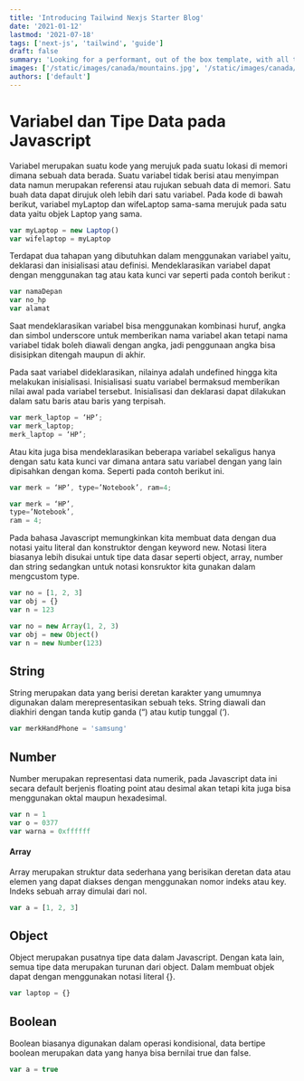 ```yaml
---
title: 'Introducing Tailwind Nexjs Starter Blog'
date: '2021-01-12'
lastmod: '2021-07-18'
tags: ['next-js', 'tailwind', 'guide']
draft: false
summary: 'Looking for a performant, out of the box template, with all the best in web technology to support your blogging needs? Checkout the Tailwind Nextjs Starter Blog template.'
images: ['/static/images/canada/mountains.jpg', '/static/images/canada/toronto.jpg']
authors: ['default']
---
```


# Variabel dan Tipe Data pada Javascript

Variabel merupakan suatu kode yang merujuk pada suatu lokasi di memori dimana sebuah data berada. Suatu variabel tidak berisi atau menyimpan data namun merupakan referensi atau rujukan sebuah data di memori.
Satu buah data dapat dirujuk oleh lebih dari satu variabel. Pada kode di bawah berikut, variabel myLaptop dan wifeLaptop sama-sama merujuk pada satu data yaitu objek Laptop yang sama.

```javascript
var myLaptop = new Laptop()
var wifelaptop = myLaptop
```

Terdapat dua tahapan yang dibutuhkan dalam menggunakan variabel yaitu, deklarasi dan inisialisasi atau definisi. Mendeklarasikan variabel dapat dengan menggunakan tag atau kata kunci var seperti pada contoh berikut :

```javascript
var namaDepan
var no_hp
var alamat
```

Saat mendeklarasikan variabel bisa menggunakan kombinasi huruf, angka dan simbol underscore untuk memberikan nama variabel akan tetapi nama variabel tidak boleh diawali dengan angka, jadi penggunaan angka bisa disisipkan ditengah maupun di akhir.

Pada saat variabel dideklarasikan, nilainya adalah undefined hingga kita melakukan inisialisasi. Inisialisasi suatu variabel bermaksud memberikan nilai awal pada variabel tersebut. Inisialisasi dan deklarasi dapat dilakukan dalam satu baris atau baris yang terpisah.

```javascript
var merk_laptop = ‘HP’;
var merk_laptop;
merk_laptop = ‘HP’;
```

Atau kita juga bisa mendeklarasikan beberapa variabel sekaligus hanya dengan satu kata kunci var dimana antara satu variabel dengan yang lain dipisahkan dengan koma. Seperti pada contoh berikut ini.

```javascript
var merk = ‘HP’, type=’Notebook’, ram=4;

var merk = ‘HP’,
type=’Notebook’,
ram = 4;
```

Pada bahasa Javascript memungkinkan kita membuat data dengan dua notasi yaitu literal dan konstruktor dengan keyword new. Notasi litera biasanya lebih disukai untuk tipe data dasar seperti object, array, number dan string sedangkan untuk notasi konsruktor kita gunakan dalam mengcustom type.

```javascript
var no = [1, 2, 3]
var obj = {}
var n = 123

var no = new Array(1, 2, 3)
var obj = new Object()
var n = new Number(123)
```

## String

String merupakan data yang berisi deretan karakter yang umumnya digunakan dalam merepresentasikan sebuah teks. String diawali dan diakhiri dengan tanda kutip ganda (“) atau kutip tunggal (‘).

```javascript
var merkHandPhone = 'samsung'
```

## Number

Number merupakan representasi data numerik, pada Javascript data ini secara default berjenis floating point atau desimal akan tetapi kita juga bisa menggunakan oktal maupun hexadesimal.

```javascript
var n = 1
var o = 0377
var warna = 0xffffff
```

#### Array

Array merupakan struktur data sederhana yang berisikan deretan data atau elemen yang dapat diakses dengan menggunakan nomor indeks atau key. Indeks sebuah array dimulai dari nol.

```javascript
var a = [1, 2, 3]
```

## Object

Object merupakan pusatnya tipe data dalam Javascript. Dengan kata lain, semua tipe data merupakan turunan dari object. Dalam membuat objek dapat dengan menggunakan notasi literal {}.

```javascript
var laptop = {}
```

## Boolean

Boolean biasanya digunakan dalam operasi kondisional, data bertipe boolean merupakan data yang hanya bisa bernilai true dan false.

```javascript
var a = true
```
